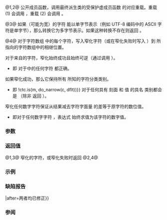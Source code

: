 {{cpp/locale/ctype/title|narrow, do_narrow}}
{{cpp/locale/ctype/navbar}}
{{dcl begin}}
{{dcl header|locale}}
{{dcl|num=1|1=
public:
char narrow( CharT c, char dflt ) const;
}}
{{dcl|num=2|1=
public:
const CharT* narrow( const CharT* beg, const CharT* end, 
                     char dflt, char* dst ) const;
}}
{{dcl|num=3|1=
protected:
virtual char do_narrow( CharT c, char dflt ) const;
}}
{{dcl|num=4|1=
protected:
virtual const CharT* do_narrow( const CharT* beg, const CharT* end, 
                                char dflt, char* dst ) const;
}}
{{dcl end}}

@1,2@ 公开成员函数，调用最终派生类的受保护虚成员函数 {{c|do_narrow}} 的对应重载。重载 (1) 会调用 {{c|do_narrow(c, dflt)}}，重载 (2) 会调用 {{c|do_narrow(beg, end, dflt, dst)}}。

@3@ 如果（可能为宽）的字符 {{c|c}} 能以单字节表示（例如 UTF-8 编码中的 ASCII 字符是单字节），那么转换它为多字节表示。如果这种转换不存在则返回 {{c|dflt}}。

@4@ 对于字符数组 {{range|beg|end}} 中的每个字符，写入窄化字符（或在窄化失败时写入 {{c|dflt}}）到 {{c|dst}} 所指向的字符数组中的相继位置。

对于来自{{rev inl|until=c++23|[[cpp/language/charset#基本源字符集|基本源字符集]]}}{{rev inl|until=c++23|[[cpp/language/charset#基本字符集|基本字符集]]}}的字符，窄化始终成功且始终可逆（通过调用 {{lc|widen()}}）。
* 即 {{c|1=do_widen(do_narrow(c, 0)) == c}} 对于{{rev inl|until=c++23|[[cpp/language/charset#基本源字符集|基本源字符集]]}}{{rev inl|until=c++23|[[cpp/language/charset#基本字符集|基本字符集]]}}中的任何字符 {{c|c}} 都正确。

如果窄化成功，那么它保持所有 {{lc|is()}} 所知的字符分类类别。
* 即 {{c|is(m, c) {{!!}} !ctc.is(m, do_narrow(c, dflt))}} 对于任何具有 {{tt|ctype&lt;char&gt;}} 刻面 {{c|ctc}} 和 {{tt|ctype_base::mask}} 值 {{c|m}} 的具名 {{tt|ctype}} 类别都会是 {{c|true}}（除非 {{tt|do_narrow}} 返回 {{c|dflt}}）。

窄化任何数字字符保证从结果减去字符字面量 {{c|'0'}} 的差等于原字符的数位值。
* 即对于任何数字字符 {{c|c}}，表达式 {{c|(do_narrow(c, dflt) - '0')}} 始终求值为该字符的数字值。

===参数===
{{par begin}}
{{par|c|要转换的字符}}
{{par|dflt|转换失败时产生的默认值}}
{{par|beg|指向要转换的字符数组中首字符的指针}}
{{par|end|指向要转换的字符数组的尾后一位置的指针}}
{{par|dst|指向要填充的字符数组首元素的指针}}
{{par end}}

===返回值===
@1,3@ 窄化的字符，或窄化失败时返回 {{c|dflt}}
@2,4@ {{c|end}}

===示例===
{{example
|code=
#include &lt;iostream&gt;
#include &lt;locale&gt;

void try_narrow(const std::ctype&lt;wchar_t&gt;&amp; f, wchar_t c)
{
    char n = f.narrow(c, 0);
    if (n)
        std::wcout &lt;&lt; '\'' &lt;&lt; c &lt;&lt; "' 窄化为 " &lt;&lt; +(unsigned char)n &lt;&lt; '\n';
    else
        std::wcout &lt;&lt; '\'' &lt;&lt; c &lt;&lt; "' 无法被窄化\n";
}
 
int main()
{
    std::locale::global(std::locale("en_US.utf8"));
    std::wcout.imbue(std::locale());
    std::wcout &lt;&lt; std::hex &lt;&lt; std::showbase &lt;&lt; "在英语（美国）UTF-8 本地环境下：\n";
    auto&amp; f = std::use_facet&lt;std::ctype&lt;wchar_t&gt;&gt;(std::locale());
    try_narrow(f, L'A');
    try_narrow(f, L'Ａ');
    try_narrow(f, L'ě');
 
    std::locale::global(std::locale("cs_CZ.iso88592"));
    auto&amp; f2 = std::use_facet&lt;std::ctype&lt;wchar_t&gt;&gt;(std::locale());
    std::wcout &lt;&lt; "在捷克语 ISO-8859-2 本地环境下：\n";
    try_narrow(f2, L'A');
    try_narrow(f2, L'Ａ');
    try_narrow(f2, L'ě');
}
|output=
在英语（美国）UTF-8 本地环境下：
'A' 窄化为 0x41
'Ａ' 无法被窄化
'ě' 无法被窄化
在捷克语 ISO-8859-2 本地环境下：
'A' 窄化为 0x41
'Ａ' 无法被窄化
'ě' 窄化为 0xec
}}

===缺陷报告===
{{dr list begin}}
{{dr list item|wg=lwg|dr=126|std=C++98|before=1. 表示可逆性的代码是 {{c|1=do_widen(do_narrow(c), 0) == c}}&lt;br&gt;2. 表示保持类别的代码是 {{c|is(m, c) {{!!}} !ctc.is(m, do_narrow(c), dflt)}}|after=两者均已修正}}
{{dr list item|wg=lwg|dr=153|std=C++98|before={{tt|narrow}} 只会调用重载 (4)|after=会调用对应重载}}
{{dr list end}}

===参阅===
{{dsc begin}}
{{dsc inc|cpp/locale/ctype/dsc widen}}
{{dsc inc|cpp/io/basic_ios/dsc narrow}}
{{dsc inc|cpp/string/multibyte/dsc wctob}}
{{dsc end}}

{{langlinks|en|ja}}